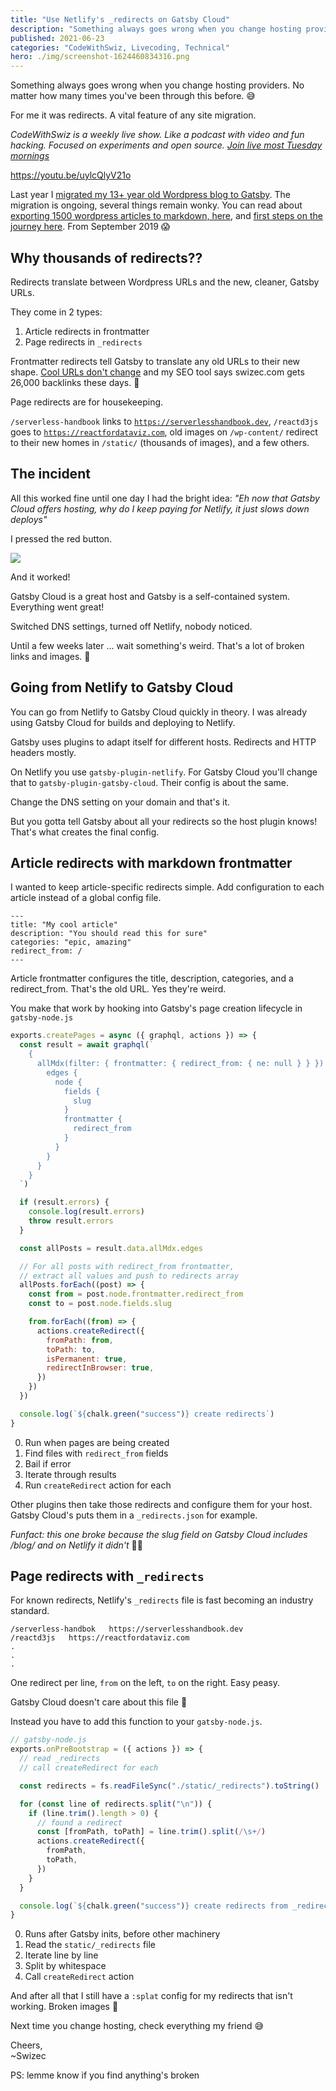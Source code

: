 ```yaml
---
title: "Use Netlify's _redirects on Gatsby Cloud"
description: "Something always goes wrong when you change hosting providers. 😅 For me it was redirects. A vital feature of any site migration."
published: 2021-06-23
categories: "CodeWithSwiz, Livecoding, Technical"
hero: ./img/screenshot-1624460834316.png
---
```


Something always goes wrong when you change hosting providers. No matter how many times you've been through this before. 😅

For me it was redirects. A vital feature of any site migration.

_CodeWithSwiz is a weekly live show. Like a podcast with video and fun hacking. Focused on experiments and open source. [Join live most Tuesday mornings](https://youtube.com/swizecteller)_

https://youtu.be/uylcQlyV21o

Last year I [migrated my 13+ year old Wordpress blog to Gatsby](https://swizec.com/blog/lessons-from-migrating-a-14-year-old-blog-with-1500-posts-to-gatsby/). The migration is ongoing, several things remain wonky. You can read about [exporting 1500 wordpress articles to markdown, here](https://swizec.com/blog/how-to-export-a-large-wordpress-site-to-markdown/), and [first steps on the journey here](https://swizec.com/blog/moving-13-years-of-wordpress-blog-to-gatsby-markdown/). From September 2019 😱

## Why thousands of redirects??

Redirects translate between Wordpress URLs and the new, cleaner, Gatsby URLs.

They come in 2 types:

1. Article redirects in frontmatter
2. Page redirects in `_redirects`

Frontmatter redirects tell Gatsby to translate any old URLs to their new shape. [Cool URLs don't change](https://www.w3.org/Provider/Style/URI) and my SEO tool says swizec.com gets 26,000 backlinks these days. 🚀

Page redirects are for housekeeping.

`/serverless-handbook` links to [`https://serverlesshandbook.dev`](https://serverlesshandbook.dev), `/reactd3js` goes to [`https://reactfordataviz.com`](https://reactfordataviz.com), old images on `/wp-content/` redirect to their new homes in `/static/` (thousands of images), and a few others.

## The incident

All this worked fine until one day I had the bright idea: _"Eh now that Gatsby Cloud offers hosting, why do I keep paying for Netlify, it just slows down deploys"_

I pressed the red button.

![](giphy:big_red_button)

And it worked!

Gatsby Cloud is a great host and Gatsby is a self-contained system. Everything went great!

Switched DNS settings, turned off Netlify, nobody noticed.

Until a few weeks later … wait something's weird. That's a lot of broken links and images. 🤨

## Going from Netlify to Gatsby Cloud

You can go from Netlify to Gatsby Cloud quickly in theory. I was already using Gatsby Cloud for builds and deploying to Netlify.

Gatsby uses plugins to adapt itself for different hosts. Redirects and HTTP headers mostly.

On Netlify you use `gatsby-plugin-netlify`. For Gatsby Cloud you'll change that to `gatsby-plugin-gatsby-cloud`. Their config is about the same.

Change the DNS setting on your domain and that's it.

But you gotta tell Gatsby about all your redirects so the host plugin knows! That's what creates the final config.

## Article redirects with markdown frontmatter

I wanted to keep article-specific redirects simple. Add configuration to each article instead of a global config file.

```
---
title: "My cool article"
description: "You should read this for sure"
categories: "epic, amazing"
redirect_from: /
---
```

Article frontmatter configures the title, description, categories, and a redirect_from. That's the old URL. Yes they're weird.

You make that work by hooking into Gatsby's page creation lifecycle in `gatsby-node.js`

```javascript
exports.createPages = async ({ graphql, actions }) => {
  const result = await graphql(`
    {
      allMdx(filter: { frontmatter: { redirect_from: { ne: null } } }) {
        edges {
          node {
            fields {
              slug
            }
            frontmatter {
              redirect_from
            }
          }
        }
      }
    }
  `)

  if (result.errors) {
    console.log(result.errors)
    throw result.errors
  }

  const allPosts = result.data.allMdx.edges

  // For all posts with redirect_from frontmatter,
  // extract all values and push to redirects array
  allPosts.forEach((post) => {
    const from = post.node.frontmatter.redirect_from
    const to = post.node.fields.slug

    from.forEach((from) => {
      actions.createRedirect({
        fromPath: from,
        toPath: to,
        isPermanent: true,
        redirectInBrowser: true,
      })
    })
  })

  console.log(`${chalk.green("success")} create redirects`)
}
```

0. Run when pages are being created
1. Find files with `redirect_from` fields
2. Bail if error
3. Iterate through results
4. Run `createRedirect` action for each

Other plugins then take those redirects and configure them for your host. Gatsby Cloud's puts them in a `_redirects.json` for example.

_Funfact: this one broke because the slug field on Gatsby Cloud includes /blog/ and on Netlify it didn't_ 🤷‍♀️

## Page redirects with `_redirects`

For known redirects, Netlify's `_redirects` file is fast becoming an industry standard.

```
/serverless-handbok   https://serverlesshandbook.dev
/reactd3js   https://reactfordataviz.com
.
.
.
```

One redirect per line, `from` on the left, `to` on the right. Easy peasy.

Gatsby Cloud doesn't care about this file 💩

Instead you have to add this function to your `gatsby-node.js`.

```javascript
// gatsby-node.js
exports.onPreBootstrap = ({ actions }) => {
  // read _redirects
  // call createRedirect for each

  const redirects = fs.readFileSync("./static/_redirects").toString()

  for (const line of redirects.split("\n")) {
    if (line.trim().length > 0) {
      // found a redirect
      const [fromPath, toPath] = line.trim().split(/\s+/)
      actions.createRedirect({
        fromPath,
        toPath,
      })
    }
  }

  console.log(`${chalk.green("success")} create redirects from _redirects`)
}
```

0. Runs after Gatsby inits, before other machinery
1. Read the `static/_redirects` file
2. Iterate line by line
3. Split by whitespace
4. Call `createRedirect` action

And after all that I still have a `:splat` config for my redirects that isn't working. Broken images 🥲

Next time you change hosting, check everything my friend 😅

Cheers,<br/>
~Swizec

PS: lemme know if you find anything's broken
